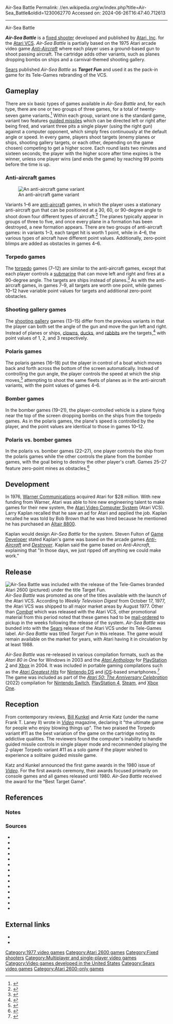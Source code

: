 Air-Sea Battle
Permalink: //en.wikipedia.org/w/index.php?title=Air-Sea_Battle&oldid=1230062770
Accessed on: 2024-06-26T16:47:40.712613



------
Air-Sea Battle
{{short description|1977 video game}}
{{About|the video game|the military doctrine|AirSea Battle}}
{{More citations needed|date=May 2015}} 
{{Infobox video game
|title = Air-Sea Battle
|image=Air Sea Battle cover.jpg
|developer = [[Atari, Inc.]]
|publisher = Atari, Inc.
|designer = [[Larry Kaplan]]
|released = 1977
|genre = [[Fixed shooter]]
|modes = [[Single-player]], [[Multiplayer video game|Multiplayer]]
|platforms = [[Atari 2600]]
}}

'''''Air-Sea Battle''''' is a [[fixed shooter]] developed and published by [[Atari, Inc]]. for the [[Atari 2600|Atari VCS]].{{efn|The system became known as the Atari 2600 only after the release of the [[Atari 5200]] in 1982.{{sfn|Montfort|2006}}}} ''Air-Sea Battle'' is partially based on the 1975 Atari arcade video game ''[[Anti-Aircraft (video game)|Anti-Aircraft]]'' where each player uses a ground-based gun to shoot passing aircraft. The cartridge adds other variants, such as planes dropping bombs on ships and a carnival-themed shooting gallery.

[[Sears]] published ''Air-Sea Battle'' as '''''Target Fun''''' and used it as the pack-in game for its Tele-Games rebranding of the VCS.

==Gameplay==
There are six basic types of games available in ''Air-Sea Battle'' and, for each type, there are one or two groups of three games, for a total of twenty-seven game variants.<ref>{{Cite web|url=http://www.atarimania.com/game-atari-2600-vcs-air-sea-battle_13408.html|title = Atari 2600 VCS Air-Sea Battle : Scans, dump, download, screenshots, ads, videos, catalog, instructions, roms}}</ref> Within each group, variant one is the standard game, variant two features [[guided missile]]s which can be directed left or right after being fired, and variant three pits a single player (using the right gun) against a computer opponent, which simply fires continuously at the default angle or speed. In every game, players shoot targets (enemy planes or ships, shooting gallery targets, or each other, depending on the game chosen) competing to get a higher score. Each round lasts two minutes and sixteen seconds; the player with the higher score after time expires is the winner, unless one player wins (and ends the game) by reaching 99 points before the time is up.

===Anti-aircraft games===
[[File:Air-Sea Battle01.png|thumb|left|An anti-aircraft game variant]]

Variants 1–6 are [[Anti-aircraft warfare|anti-aircraft]] games, in which the player uses a stationary anti-aircraft gun that can be positioned at a 30, 60, or 90-degree angle to shoot down four different types of aircraft.<ref>{{cite web | url=https://atariage.com/manual_html_page.php?SoftwareLabelID=4 | title=AtariAge - Atari 2600 Manuals (HTML) - Air-Sea Battle (Atari) }}</ref> The planes typically appear in groups of three to five, and once every plane in a formation has been destroyed, a new formation appears. There are two groups of anti-aircraft games: in variants 1–3, each target hit is worth 1 point, while in 4–6, the various types of aircraft have different point values. Additionally, zero-point blimps are added as obstacles in games 4–6.

===Torpedo games===
The [[torpedo]] games (7–12) are similar to the anti-aircraft games, except that each player controls a [[submarine]] that can move left and right and fires at a 90-degree angle. The targets are ships instead of planes.<ref>{{Cite web|url=https://archive.org/details/CreativeComputingbetterScan197807/page/n39/mode/2up|title = Creative Computing (Better Scan) 1978 07|date = July 1978}}</ref> As with the anti-aircraft games, in games 7–9, all targets are worth one point, while games 10–12 have variable point values for targets and additional zero-point obstacles.

===Shooting gallery games===
The [[Shooter game#Shooting gallery|shooting gallery]] games (13–15) differ from the previous variants in that the player can both set the angle of the gun and move the gun left and right. Instead of planes or ships, [[clown]]s, [[duck]]s, and [[rabbit]]s are the targets,<ref>{{Cite web|url=https://archive.org/details/CreativeComputingbetterScan197807/page/n39/mode/2up|title = Creative Computing (Better Scan) 1978 07|date = July 1978}}</ref> with point values of 1, 2, and 3 respectively.

===Polaris games===
The polaris games (16–18) put the player in control of a boat which moves back and forth across the bottom of the screen automatically. Instead of controlling the gun angle, the player controls the speed at which the ship moves,<ref>{{Cite web|url=https://archive.org/details/CreativeComputingbetterScan197807/page/n39/mode/2up|title = Creative Computing (Better Scan) 1978 07|date = July 1978}}</ref> attempting to shoot the same fleets of planes as in the anti-aircraft variants, with the point values of games 4–6.

===Bomber games===
In the bomber games (19–21), the player-controlled vehicle is a plane flying near the top of the screen dropping bombs on the ships from the torpedo games. As in the polaris games, the plane's speed is controlled by the player, and the point values are identical to those in games 10–12.

===Polaris vs. bomber games===
In the polaris vs. bomber games (22–27), one player controls the ship from the polaris games while the other controls the plane from the bomber games, with the goal being to destroy the other player's craft. Games 25–27 feature zero-point mines as obstacles.<ref>{{cite web | url=https://atariage.com/manual_html_page.php?SoftwareLabelID=4 | title=AtariAge - Atari 2600 Manuals (HTML) - Air-Sea Battle (Atari) }}</ref>

==Development==
In 1976, [[WarnerMedia|Warner Communications]] acquired Atari for $28 million.{{sfn|Aldred|2012|p=91}} With new funding from Warner, Atari was able to hire new engineering talent to make games for their new system, the [[Atari 2600|Atari Video Computer System]] (Atari VCS).{{sfn|Fulton|2007}} Larry Kaplan recalled that he saw an ad for Atari and applied the job. Kaplan recalled he was told by Bob Brown that he was hired because he mentioned he has purchased an [[Altair 8800]].{{sfn|Fulton|2007}}

Kaplan would design ''Air-Sea Battle'' for the system. Steven Fulton of [[Game Developer (website)|Game Developer]] stated Kaplan's game was based on the arcade games ''[[Anti-Aircraft (video game)|Anti-Aircraft]]'' and ''[[Destroyer (arcade game)|Destroyer]]''. Kaplan said the game based on ''Anti-Aircraft'', explaining that "In those days, we just ripped off anything we could make work."{{sfn|Fulton|2007}}

==Release==
[[Image:Atari-2600-Tele-Games-FL.jpg|thumb|right|''Air-Sea Battle'' was included with the release of the Tele-Games branded Atari 2600 (pictured) under the title ''Target Fun''.]]
''Air-Sea Battle'' was promoted as one of the titles available with the launch of the Atari VCS.{{sfn|Montfort|Bogost|2009|p=72}}{{sfn|Bunch|2022|p=37}} According to ''Weekly Television Digest'' from October 17, 1977, the Atari VCS was shipped to all major market areas by August 1977.{{sfn|Weekly Television Digest|1977|p=10|ref=WTD}} Other than ''[[Combat (1977 video game)|Combat]]'' which was released with the Atari VCS, other promotional material from this period noted that these games had to be [[Mail order|mail-ordered]] to pickup in the weeks following the release of the system.{{sfn|Bunch|2022|p=37}} ''Air-Sea Battle'' was bunded into with the [[Sears]] release of the Atari VCS under its Tele-Games label. ''Air-Sea Battle'' was titled ''Target Fun'' in this release.{{sfn|Lapetino|2016|p=58}}{{sfn|Montfort|Bogost|2009|p=120-121}}{{sfn|Weiss|2007|p=122}} The game would remain available on the market for years, with Atari having it in circulation by at least 1988.{{sfn|Bunch|2022|p=38}}

''Air-Sea Battle'' was re-released in various compilation formats, such as the ''Atari 80 in One'' for Windows in 2003 and the ''[[Atari Anthology]]'' for [[PlayStation 2]] and [[Xbox]] in 2004.{{sfn|Harris|2004}} It was included in portable gaming compilations such as the ''[[Atari Greatest Hits]]'' for [[Nintendo DS]] and [[iOS]]-based smartphones.{{sfn|Aaron|2010}}<ref name="mc-ios">{{cite web|url=https://www.metacritic.com/game/ataris-greatest-hits/critic-reviews/?platform=ios-iphoneipad|work=MetaCritic|title=Atari's Greatest Hits|access-date=January 27, 2023|url-status=live|archive-url=https://web.archive.org/web/20230127093459/https://www.metacritic.com/game/ios/ataris-greatest-hits|archive-date=January 27, 2023}}</ref> The game was included as part of the ''[[Atari 50|Atari 50: The Anniversary Celebration]]'' (2022) compilation for [[Nintendo Switch]], [[PlayStation 4]], [[Steam (service)|Steam]], and [[Xbox One]].{{sfn|Machkovech|2022}}

==Reception==
From contemporary reviews, [[Bill Kunkel (journalist)|Bill Kunkel]] and Arnie Katz (under the name Frank T. Laney II) wrote in  ''[[Video (magazine)|Video]]'' magazine, declaring it "the ultimate game for people who enjoy blowing things up".{{sfn|Kunkel|Laney|1979|p=66}} The two praised the Torpedo variant #11 as the best variation of the game on the cartridge noting its addictive qualities. The reviewers found the computer's inability to handle guided missile controls in single player mode and recommended playing the 2-player Torpedo variant #11 as a solo game if the player wished to experience a solitaire guided missile game.{{sfn|Kunkel|Laney|1979|p=66}}

Katz and Kunkel announced the first game awards in the 1980 issue of ''[[Video (magazine)|Video]]''.{{sfn|Kunkel|Laney II|1980|p=18}}{{sfn|Willaert|2020}} For the first awards ceremony, their awards focused primarily on console games and all games released until 1980.{{sfn|Willaert|2020}} ''Air-Sea Battle'' received the award for the "Best Target Game".{{sfn|Kunkel|Laney II|1980|p=18}}{{sfn|Kunkel|Laney II|1980|p=75}}{{sfn|Willaert|2020}}

==References==
{{reflist}}

=== Notes ===
{{notelist}}

===Sources===

* {{cite magazine|magazine=Weekly Television Digest|title=Games-Deja Vu Sets In|date=October 17, 1977|ref=WTD}}
* {{cite web|url=https://www.nintendolife.com/news/2010/08/ataris_greatest_hits_hitting_the_ds_in_november|work=NintendoLife|title=Atari's Greatest Hits Hitting the DS in November|last=Aaron|first=Sean|date=August 31, 2010|access-date=January 13, 2024}}
* {{cite book|title=Before the Crash|last=Aldred|first=Jessica|chapter=A Question of Character: Transmediation, Abstraction, and Identification in Early Games Licensed from Movies|year=2012|editor-last=Wolf |editor-first=Mark J. P.|publisher=[[Wayne State University Press]]|isbn=978-0-8143-3450-8}}
* {{cite book|title=Atari Archive: Vol.1 1977-1978|last=Bunch|first=Kevin|publisher=[[Limited Run Games|Press Run Books]]|ISBN=978-1-955183-21-5|year=2022}}
* {{cite web|url=https://www.gamedeveloper.com/business/the-history-of-atari-1971-1977|title=The History of Atari: 1971-1977|last=Fulton|first=Steven|date=November 6, 2007|access-date=January 13, 2024|work=[[Game Developer (website)|Game Developer]]}}
* {{cite web|first=Craig|last=Harris|title=Atari Anthology|url=https://www.ign.com/articles/2004/11/30/atari-anthology|publisher=[[IGN]]|date=November 30, 2004|access-date=January 26, 2023|archive-url=https://web.archive.org/web/20230126195851/https://www.ign.com/articles/2004/11/30/atari-anthology|archive-date=January 26, 2023}}
* {{cite magazine|magazine=[[Video (magazine)|Video]]|title=Arcade Alley: Atari Video Computer System|last1=Kunkel|first1=Bill|last2=Laney|first2=Frank T. II|author-link1=Bill Kunkel (journalist)|date=Summer 1979|publisher=Reese Communications|volume=2|issue=3|issn=0147-8907}}
* {{cite magazine|magazine=Video|title=Arcade Alley - The 1st Annual Arcade Awards|last1=Kunkel|first1=Bill|last2=Laney II|first2=Frank T.|date=March 1980|volume=3|issue=4|issn=0147-8907}}
* {{cite book|title=Art of Atari|last=Lapetino|first=Tim|publisher=[[Dynamite Entertainment]]|isbn=978-1-5241-0103-9|year=2016}}
* {{cite web|last=Machkovech|first=Sam|url=https://arstechnica.com/gaming/2022/09/the-103-classic-games-that-did-and-didnt-make-the-atari-50-anniversary-cut/|title=The 103 Classic Games That Did, and Didn't, Make the Atari 50 Anniversary Cut — Retailer Leak Suggests Games from Arcade to Jaguar; Surprises Apparently Still Await|work=[[Ars Technica]]|publisher=[[Condé Nast]]|date=September 12, 2022|access-date=May 23, 2023|archive-url=https://web.archive.org/web/20220914101824/https://arstechnica.com/gaming/2022/09/the-103-classic-games-that-did-and-didnt-make-the-atari-50-anniversary-cut/|archive-date=September 14, 2022|url-status=live}}
* {{cite journal|url=https://gamestudies.org/0601/articles/montfort|title=Combat in Context|last=Montfort|first=Nick|volume=6|issue=1|date=December 2006|issn=1604-7982|access-date=April 28, 2023|journal=Game Studies|author-link=Nick Montfort}}
* {{cite book|last1=Montfort|first1=Nick|last2=Bogost|first2=Ian|title=Racing the Beam|publisher=[[MIT Press]]|year=2009|isbn=978-0-262-01257-7|title-link=Racing the Beam|author-link2=Ian Bogost}}
* {{cite book|title=Classic Home Video Games 1972-1984|last=Weiss|first=Brett|publisher=McFarland & Company, Inc.|isbn=978-0-7864-3226-4|year=2007}}
* {{cite web|url=https://gamehistory.org/first-video-game-awards/|work=[[Video Game History Foundation]]|title=Who Won in the First Game Awards?|last=Willaert|first=Kate|date=December 8, 2020|access-date=January 13, 2024}}

==External links==
*{{MobyGames|/air-sea-battle}}
*{{atarimania|id=13408}}

{{Atari 2600}}

[[Category:1977 video games]]
[[Category:Atari 2600 games]]
[[Category:Fixed shooters]]
[[Category:Multiplayer and single-player video games]]
[[Category:Video games developed in the United States]]
[[Category:Sears video games]]
[[Category:Atari 2600-only games]]